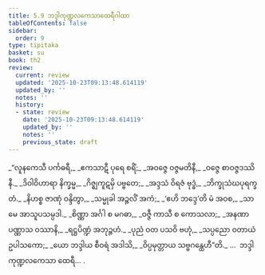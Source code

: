 ```yaml
---
title: 5.9 ဘဒ္ဒါကုဏ္ဍလကေသာထေရီဂါထာ
tableOfContents: false
sidebar:
  order: 9
type: tipitaka
basket: su
book: th2
review:
  current: review
  updated: '2025-10-23T09:13:48.614119'
  updated_by: ''
  notes: ''
  history:
  - state: review
    date: '2025-10-23T09:13:48.614119'
    updated_by: ''
    notes: ''
    previous_state: draft
---
```



<ReviewStatus review={frontmatter.review} showDetails={true} />

<HypothesisAnnotation frontmatter={frontmatter} />

<DynamicBreadcrumb />

<Division number="107" book="th2" e="ch" v="19" p="391">

<Paragraph number="157" type="verses" book="th2">
_“လူနကေသီ ပင်္ကဓရီ,_  
_ဧကသာဋီ ပုရေ စရိံ;_  
_အဝဇ္ဇေ ဝဇ္ဇမတိနီ,_  
_ဝဇ္ဇေ စာဝဇ္ဇဒဿိနီ._  

</Paragraph>

</Division>
<Division number="108" book="th2" e="ch" v="19" p="391">

<Paragraph number="158" type="verses" book="th2">
_ဒိဝါဝိဟာရာ နိက္ခမ္မ,_  
_ဂိဇ္ဈကူဋမှိ ပဗ္ဗတေ;_  
_အဒ္ဒသံ ဝိရဇံ ဗုဒ္ဓံ,_  
_ဘိက္ခုသံဃပုရက္ခတံ._  

</Paragraph>

</Division>
<Division number="109" book="th2" e="ch" v="19" p="391">

<Paragraph number="159" type="verses" book="th2">
_နိဟစ္စ ဇာဏုံ ဝန္ဒိတွာ,_  
_သမ္မုခါ အဉ္ဇလိံ အကံ;_  
_‘ဧဟိ ဘဒ္ဒေ’တိ မံ အဝစ,_  
_သာ မေ အာသူပသမ္ပဒါ._  

</Paragraph>

</Division>
<Division number="110" book="th2" e="ch" v="19" p="392">

<Paragraph number="160" type="verses" book="th2">
_စိဏ္ဏာ အင်္ဂါ စ မဂဓာ,_  
_ဝဇ္ဇီ ကာသီ စ ကောသလာ;_  
_အနဏာ ပဏ္ဏာသ ဝဿာနိ,_  
_ရဋ္ဌပိဏ္ဍံ အဘုဉ္ဇဟံ._  

</Paragraph>

</Division>
<Division number="111" book="th2" e="ch" v="19" p="392">

<Paragraph number="161" type="verses" book="th2">
_ပုညံ ဝတ ပသဝိ ဗဟုံ,_  
_သပ္ပညော ဝတာယံ ဥပါသကော;_  
_ယော ဘဒ္ဒါယ စီဝရံ အဒါသိ,_  
_ဝိပ္ပမုတ္တာယ သဗ္ဗဂန္ထေဟီ”တိ._  


</Paragraph>
</Division>

<Paragraph number="162" type="center" book="th2">
…  ဘဒ္ဒါ ကုဏ္ဍလကေသာ ထေရီ… .
</Paragraph>